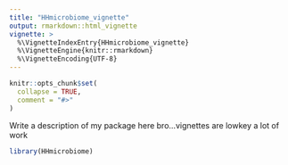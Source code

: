```yaml
---
title: "HHmicrobiome_vignette"
output: rmarkdown::html_vignette
vignette: >
  %\VignetteIndexEntry{HHmicrobiome_vignette}
  %\VignetteEngine{knitr::rmarkdown}
  %\VignetteEncoding{UTF-8}
---
```


```r
knitr::opts_chunk$set(
  collapse = TRUE,
  comment = "#>"
)
```


Write a description of my package here
bro...vignettes are lowkey a lot of work


```r
library(HHmicrobiome)
```
